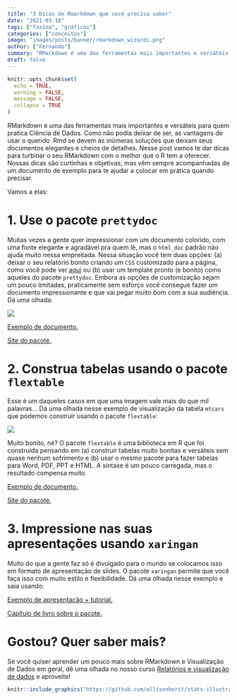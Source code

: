 ```yaml
---
title: "3 Dicas de Rmarkdown que você precisa saber"
date: "2021-03-18"
tags: ["faxina", "gráficos"]
categories: ["conceitos"]
image: "images/posts/banner/rmarkdown_wizards.png"
author: ["Fernando"]
summary: "RMarkdown é uma das ferramentas mais importantes e versáteis para quem pratica Ciência de Dados. Como não podia deixar de ser, as vantagens de usar o querido .Rmd se devem às inúmeras soluções que deixam seus documentos lindos e muito elegantes. Nesse post vamos te dar dicas para turbinar o seu RMarkdown com o melhor que o R tem a oferecer."
draft: false
---
```


```r
knitr::opts_chunk$set(
  echo = TRUE,
  warning = FALSE, 
  message = FALSE, 
  collapse = TRUE
)
```


RMarkdown é uma das ferramentas mais importantes e versáteis para quem pratica Ciência de Dados. Como não podia deixar de ser, as vantagens de usar o querido .Rmd se devem às inúmeras soluções que deixam seus documentos elegantes e cheios de detalhes. Nesse post vamos te dar dicas para turbinar o seu RMarkdown com o melhor que o R tem a oferecer. Nossas dicas são curtinhas e objetivas, mas vêm sempre acompanhadas de um documento de exemplo para te ajudar a colocar em prática quando precisar.

Vamos a elas:

# 1. Use o pacote `prettydoc`

Muitas vezes a gente quer impressionar com um documento colorido, com uma fonte elegante e agradável pra quem lê, mas o `html_doc` padrão não ajuda muito nessa empreitada. Nessa situação você tem duas opções: (a) deixar o seu relatório bonito criando um `CSS` customizado para a página, como você pode ver [aqui](https://bookdown.org/yihui/rmarkdown-cookbook/html-css.html) ou (b) usar um template pronto (e bonito) como aqueles do pacote `prettydoc`. Embora as opções de customização sejam um pouco limitadas, praticamente sem esforço você consegue fazer um documento impressionante e que vai pegar muito bom com a sua audiência. Dá uma olhada:

<img src = "https://prettydoc.statr.me/images/cayman.png">

[Exemplo de documento.](https://prettydoc.statr.me/cayman.html)

[Site do pacote.](https://prettydoc.statr.me)

# 2. Construa tabelas usando o pacote `flextable`

Esse é um daqueles casos em que uma imagem vale mais do que mil palavras... Dá uma olhada nesse exemplo de visualização da tabela `mtcars` que podemos construir usando o pacote `flextable`:

<img src = "https://blog.curso-r.com/images/posts/conteudo/dicas-rmarkdown/flextable_exemplo.png">

Muito bonito, né? O pacote `flextable` é uma biblioteca em R que foi construída pensando em (a) construir tabelas muito bonitas e versáteis sem quase nenhum sofrimento e (b) usar o mesmo pacote para fazer tabelas para Word, PDF, PPT e HTML. A sintaxe é um pouco carregada, mas o resultado compensa muito.

[Exemplo de documento.](https://raw.githubusercontent.com/curso-r/main-visualizacao/master/exemplos_de_aula/01-rmarkdown-word.Rmd)

[Site do pacote.](https://davidgohel.github.io/flextable/)

# 3. Impressione nas suas apresentações usando `xaringan`

Muito do que a gente faz só é divulgado para o mundo se colocamos isso em formato de apresentação de slides. O pacote `xaringan` permite que você faça isso com muito estilo e flexibilidade. Dá uma olhada nesse exemplo e saia usando:

[Exemplo de apresentação + tutorial.](https://beatrizmilz.github.io/aMostra-IME-2019-Xaringan/#1)

[Capítulo de livro sobre o pacote.](https://bookdown.org/yihui/rmarkdown/xaringan.html)

# Gostou? Quer saber mais?

Se você quiser aprender um pouco mais sobre RMarkdown e Visualização de Dados em geral, dê uma olhada no nosso curso [Relatórios e visualização de dados](https://curso-r.com/cursos/visualizacao/) e aproveite!

```r
knitr::include_graphics("https://github.com/allisonhorst/stats-illustrations/blob/master/rstats-artwork/rmarkdown_wizards.png")
```
